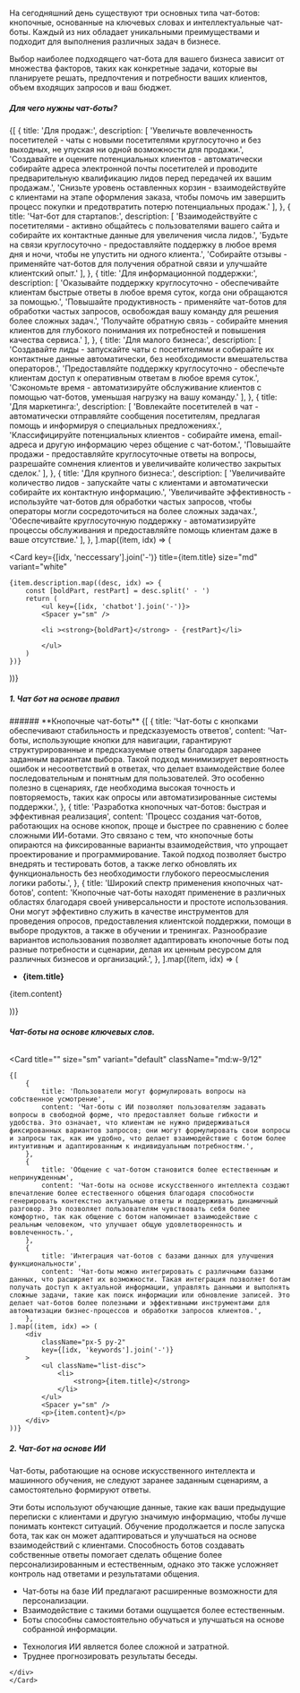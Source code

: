
На сегодняшний день существуют три основных типа чат-ботов: кнопочные, основанные на ключевых словах и интеллектуальные чат-боты. Каждый из них обладает уникальными преимуществами и подходит для выполнения различных задач в бизнесе.

<Spacer y="md" />

Выбор наиболее подходящего чат-бота для вашего бизнеса зависит от множества факторов, таких как конкретные задачи, которые вы планируете решать, предпочтения и потребности ваших клиентов, объем входящих запросов и ваш бюджет.

<Spacer y="3xl" />

##### Для чего нужны чат-боты?

<Spacer y="md" />

<section className="grid gap-1.5 md:grid-cols-2">
{[
{
title: 'Для продаж:',
description: [
'Увеличьте вовлеченность посетителей - чаты с новыми посетителями круглосуточно и без выходных, не упуская ни одной возможности для продажи.',
'Создавайте и оцените потенциальных клиентов - автоматически собирайте адреса электронной почты посетителей и проводите предварительную квалификацию лидов перед передачей их вашим продажам.',
'Снизьте уровень оставленных корзин - взаимодействуйте с клиентами на этапе оформления заказа, чтобы помочь им завершить процесс покупки и предотвратить потерю потенциальных продаж.'
],
},
{
title: 'Чат-бот для стартапов:',
description: [
'Взаимодействуйте с посетителями - активно общайтесь с пользователями вашего сайта и собирайте их контактные данные для увеличения числа лидов.',
'Будьте на связи круглосуточно - предоставляйте поддержку в любое время дня и ночи, чтобы не упустить ни одного клиента.',
'Собирайте отзывы - применяйте чат-ботов для получения обратной связи и улучшайте клиентский опыт.'
],
},
{
title: 'Для информационной поддержки:',
description: [
'Оказывайте поддержку круглосуточно - обеспечивайте клиентам быстрые ответы в любое время суток, когда они обращаются за помощью.',
'Повышайте продуктивность - применяйте чат-ботов для обработки частых запросов, освобождая вашу команду для решения более сложных задач.',
'Получайте обратную связь - собирайте мнения клиентов для глубокого понимания их потребностей и повышения качества сервиса.'
],
},
{
title: 'Для малого бизнеса:',
description: [
'Создавайте лиды - запускайте чаты с посетителями и собирайте их контактные данные автоматически, без необходимости вмешательства операторов.',
'Предоставляйте поддержку круглосуточно - обеспечьте клиентам доступ к оперативным ответам в любое время суток.',
'Сэкономьте время - автоматизируйте обслуживание клиентов с помощью чат-ботов, уменьшая нагрузку на вашу команду.'
],
},
{
title: 'Для маркетинга:',
description: [
'Вовлекайте посетителей в чат - автоматически отправляйте сообщения посетителям, предлагая помощь и информируя о специальных предложениях.',
'Классифицируйте потенциальных клиентов - собирайте имена, email-адреса и другую информацию через общение с чат-ботом.',
'Повышайте продажи - предоставляйте круглосуточные ответы на вопросы, разрешайте сомнения клиентов и увеличивайте количество закрытых сделок.'
],
},
{
title: 'Для крупного бизнеса:',
description: [
'Увеличивайте количество лидов - запускайте чаты с клиентами и автоматически собирайте их контактную информацию.',
'Увеличивайте эффективность - используйте чат-ботов для обработки частых запросов, чтобы операторы могли сосредоточиться на более сложных задачах.',
'Обеспечивайте круглосуточную поддержку - автоматизируйте процессы обслуживания и предоставляйте помощь клиентам даже в ваше отсутствие.'
],
},
].map((item, idx) => (

<Card
	key={[idx, 'neccessary'].join('-')}
	title={item.title}
	size="md"
	variant="white"
>
	{item.description.map((desc, idx) => {
		const [boldPart, restPart] = desc.split(' - ')
		return (
			<ul key={[idx, 'chatbot'].join('-')}>
            <Spacer y="sm" />
	 
            <li ><strong>{boldPart}</strong> - {restPart}</li>

            </ul>
    	)
    })}

</Card>
))}
</section>

<Spacer y="3xl" />

##### 1. Чат бот на основе правил

<Spacer y="xl" />
###### **Кнопочные чат-боты**
<Spacer y="md" />
<Card
	title=""
	size="sm"
	variant="default"
	className="md:w-9/12"
>
	{[
		{
			title: 'Чат-боты с кнопками обеспечивают стабильность и предсказуемость ответов',
			content: 'Чат-боты, использующие кнопки для навигации, гарантируют структурированные и предсказуемые ответы благодаря заранее заданным вариантам выбора. Такой подход минимизирует вероятность ошибок и несоответствий в ответах, что делает взаимодействие более последовательным и понятным для пользователей. Это особенно полезно в сценариях, где необходима высокая точность и повторяемость, таких как опросы или автоматизированные системы поддержки.',
		},
		{
			title: 'Разработка кнопочных чат-ботов: быстрая и эффективная реализация',
			content: 'Процесс создания чат-ботов, работающих на основе кнопок, проще и быстрее по сравнению с более сложными ИИ-ботами. Это связано с тем, что кнопочные боты опираются на фиксированные варианты взаимодействия, что упрощает проектирование и программирование. Такой подход позволяет быстро внедрять и тестировать ботов, а также легко обновлять их функциональность без необходимости глубокого переосмысления логики работы.',
		},
		{
			title: 'Широкий спектр применения кнопочных чат-ботов',
			content: 'Кнопочные чат-боты находят применение в различных областях благодаря своей универсальности и простоте использования. Они могут эффективно служить в качестве инструментов для проведения опросов, предоставления клиентской поддержки, помощи в выборе продуктов, а также в обучении и тренингах. Разнообразие вариантов использования позволяет адаптировать кнопочные боты под разные потребности и сценарии, делая их ценным ресурсом для различных бизнесов и организаций.',
		},
	].map((item, idx) => (
		<div
			className="px-5 py-2"
			key={[idx, 'buttonchatbot'].join('-')}
		>
			<ul className="list-disc">
				<li>
					<strong>{item.title}</strong>
				</li>
			</ul>
			<Spacer y="sm" />
			<p>{item.content}</p>
		</div>
	))}
</Card>

<Spacer y="3xl" />

###### **Чат-боты на основе ключевых слов.**

<Spacer y="md" />

<Card
	title=""
	size="sm"
	variant="default"
	className="md:w-9/12"
>
	{[
		{
			title: 'Пользователи могут формулировать вопросы на собственное усмотрение',
			content: 'Чат-боты с ИИ позволяют пользователям задавать вопросы в свободной форме, что предоставляет больше гибкости и удобства. Это означает, что клиентам не нужно придерживаться фиксированных вариантов запросов; они могут формулировать свои вопросы и запросы так, как им удобно, что делает взаимодействие с ботом более интуитивным и адаптированным к индивидуальным потребностям.',
		},
		{
			title: 'Общение с чат-ботом становится более естественным и непринужденным',
			content: 'Чат-боты на основе искусственного интеллекта создают впечатление более естественного общения благодаря способности генерировать контекстно актуальные ответы и поддерживать динамичный разговор. Это позволяет пользователям чувствовать себя более комфортно, так как общение с ботом напоминает взаимодействие с реальным человеком, что улучшает общую удовлетворенность и вовлеченность.',
		},
		{
			title: 'Интеграция чат-ботов с базами данных для улучшения функциональности',
			content: 'Чат-боты можно интегрировать с различными базами данных, что расширяет их возможности. Такая интеграция позволяет ботам получать доступ к актуальной информации, управлять данными и выполнять сложные задачи, такие как поиск информации или обновление записей. Это делает чат-ботов более полезными и эффективными инструментами для автоматизации бизнес-процессов и обработки запросов клиентов.',
		},
	].map((item, idx) => (
		<div
			className="px-5 py-2"
			key={[idx, 'keywords'].join('-')}
		>
			<ul className="list-disc">
				<li>
					<strong>{item.title}</strong>
				</li>
			</ul>
			<Spacer y="sm" />
			<p>{item.content}</p>
		</div>
	))}
</Card>

<Spacer y="3xl" />

##### 2. Чат-бот на основе ИИ

<Spacer y="md" />
Чат-боты, работающие на основе искусственного интеллекта и машинного обучения, не следуют заранее заданным сценариям, а
самостоятельно формируют ответы.
<Spacer y="md" />

Эти боты используют обучающие данные, такие как ваши предыдущие переписки с клиентами и другую значимую информацию, чтобы лучше понимать контекст ситуаций. Обучение продолжается и после запуска бота, так как он может адаптироваться и улучшаться на основе взаимодействий с клиентами.
Способность ботов создавать собственные ответы помогает сделать общение более персонализированным и естественным, однако это также усложняет контроль над ответами и результатами общения.

<Spacer y="xl" />

<section className="grid gap-1.5 md:grid-cols-2">
	<Card
		title="Преимущества:"
		size="sm"
		variant="default"
	>
		<ul className="list-disc pl-5">
			<li className="ml-4">Чат-боты на базе ИИ предлагают расширенные возможности для персонализации.</li>
			<li className="ml-4">Взаимодействие с такими ботами ощущается более естественным.</li>
			<li className="ml-4">Боты способны самостоятельно обучаться и улучшаться на основе собранной информации.</li>
		</ul>
	</Card>
	<Card
		title="Особенности:"
		size="sm"
		variant="default"
	>
    <div className="">
		<ul className="list-disc pl-5">
			<li className="ml-4">Технология ИИ является более сложной и затратной.</li>
			<li className="ml-4">Труднее прогнозировать результаты беседы.</li>
		</ul>

    </div>
    </Card>

</section>
